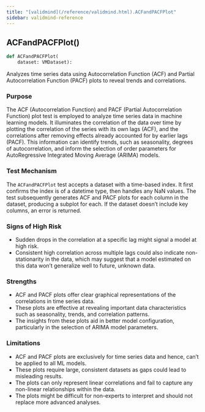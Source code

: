 ```yaml
---
title: "[validmind](/reference/validmind.html).ACFandPACFPlot"
sidebar: validmind-reference
---
```


## ACFandPACFPlot[()]{.muted}

<!-- function.qmd.jinja2 - function signature -->

```python
def ACFandPACFPlot(
    dataset: VMDataset):
```

Analyzes time series data using Autocorrelation Function (ACF) and Partial Autocorrelation Function (PACF) plots to reveal trends and correlations.

### Purpose

The ACF (Autocorrelation Function) and PACF (Partial Autocorrelation Function) plot test is employed to analyze time series data in machine learning models. It illuminates the correlation of the data over time by plotting the correlation of the series with its own lags (ACF), and the correlations after removing effects already accounted for by earlier lags (PACF). This information can identify trends, such as seasonality, degrees of autocorrelation, and inform the selection of order parameters for AutoRegressive Integrated Moving Average (ARIMA) models.

### Test Mechanism

The `ACFandPACFPlot` test accepts a dataset with a time-based index. It first confirms the index is of a datetime type, then handles any NaN values. The test subsequently generates ACF and PACF plots for each column in the dataset, producing a subplot for each. If the dataset doesn't include key columns, an error is returned.

### Signs of High Risk

- Sudden drops in the correlation at a specific lag might signal a model at high risk.
- Consistent high correlation across multiple lags could also indicate non-stationarity in the data, which may suggest that a model estimated on this data won't generalize well to future, unknown data.

### Strengths

- ACF and PACF plots offer clear graphical representations of the correlations in time series data.
- These plots are effective at revealing important data characteristics such as seasonality, trends, and correlation patterns.
- The insights from these plots aid in better model configuration, particularly in the selection of ARIMA model parameters.

### Limitations

- ACF and PACF plots are exclusively for time series data and hence, can't be applied to all ML models.
- These plots require large, consistent datasets as gaps could lead to misleading results.
- The plots can only represent linear correlations and fail to capture any non-linear relationships within the data.
- The plots might be difficult for non-experts to interpret and should not replace more advanced analyses.
